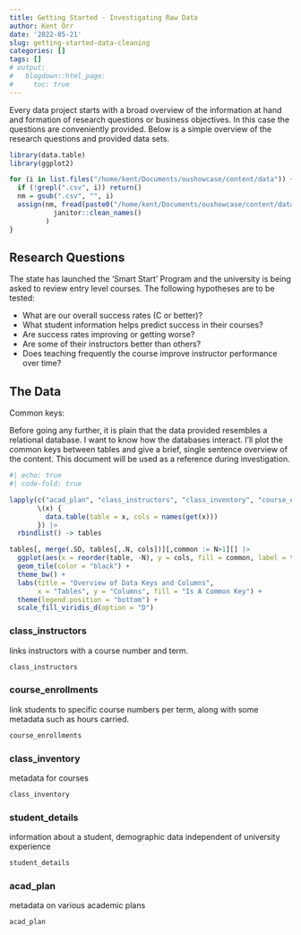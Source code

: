 ```yaml
---
title: Getting Started - Investigating Raw Data
author: Kent Orr
date: '2022-05-21'
slug: getting-started-data-cleaning
categories: []
tags: []
# output:
#   blogdown::html_page:
#     toc: true
---
```


Every data project starts with a broad overview of the information at hand and formation of research questions or business objectives. In this case the questions are conveniently provided. Below is a simple overview of the research questions and provided data sets. 

```r
library(data.table) 
library(ggplot2)

for (i in list.files("/home/kent/Documents/oushowcase/content/data")) {
  if (!grepl(".csv", i)) return()
  nm = gsub(".csv", "", i) 
  assign(nm, fread(paste0("/home/kent/Documents/oushowcase/content/data/",i)) |> 
           janitor::clean_names()
         )
}
```

## Research Questions

The state has launched the ‘Smart Start’ Program and the university is being asked to review entry level courses. The following hypotheses are to be tested:

* What are our overall success rates (C or better)?  
* What student information helps predict success in their courses?   
* Are success rates improving or getting worse?  
* Are some of their instructors better than others?  
* Does teaching frequently the course improve instructor performance over time?  

## The Data

Common keys:

Before going any further, it is plain that the data provided resembles a relational database. I want to know how the databases interact. I'll plot the common keys between tables and give a brief, single sentence overview of the content. This document will be used as a reference during investigation.

```r
#| echo: true
#| code-fold: true

lapply(c("acad_plan", "class_instructors", "class_inventory", "course_enrollments", "student_details"),
       \(x) {
         data.table(table = x, cols = names(get(x)))
       }) |>
  rbindlist() -> tables

tables[, merge(.SD, tables[,.N, cols])][,common := N>1][] |>
  ggplot(aes(x = reorder(table, -N), y = cols, fill = common, label = table)) + 
  geom_tile(color = "black") + 
  theme_bw() +
  labs(title = "Overview of Data Keys and Columns",
       x = "Tables", y = "Columns", fill = "Is A Common Key") + 
  theme(legend.position = "bottom") + 
  scale_fill_viridis_d(option = "D") 

```


### class_instructors

links instructors with a course number and term.

```r
class_instructors
```

### course_enrollments

link students to specific course numbers per term, along with some metadata such as hours carried. 

```r
course_enrollments
```

### class_inventory

metadata for courses

```r
class_inventory
```

### student_details

information about a student, demographic data independent of university experience

```r
student_details
```

### acad_plan

metadata on various academic plans

```r
acad_plan
```